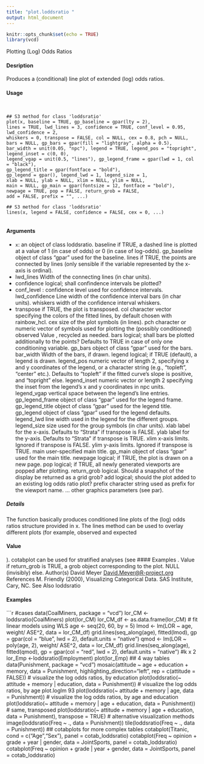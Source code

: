 ```yaml
---
title: "plot.loddsratio "
output: html_document
---
```

```r
knitr::opts_chunk$set(echo = TRUE)
library(vcd)
```

Plotting (Log) Odds Ratios

#### Desription

Produces a (conditional) line plot of extended (log) odds ratios.

#### Usage
<pre><code>

## S3 method for class 'loddsratio'
plot(x, baseline = TRUE, gp_baseline = gpar(lty = 2),
lines = TRUE, lwd_lines = 3, confidence = TRUE, conf_level = 0.95, lwd_confidence = 2,
whiskers = 0, transpose = FALSE, col = NULL, cex = 0.8, pch = NULL,
bars = NULL, gp_bars = gpar(fill = "lightgray", alpha = 0.5),
bar_width = unit(0.05, "npc"), legend = TRUE, legend_pos = "topright", legend_inset = c(0, 0),
legend_vgap = unit(0.5, "lines"), gp_legend_frame = gpar(lwd = 1, col = "black"),
gp_legend_title = gpar(fontface = "bold"),
gp_legend = gpar(), legend_lwd = 1, legend_size = 1,
xlab = NULL, ylab = NULL, xlim = NULL, ylim = NULL,
main = NULL, gp_main = gpar(fontsize = 12, fontface = "bold"),
newpage = TRUE, pop = FALSE, return_grob = FALSE,
add = FALSE, prefix = "", ...)

## S3 method for class 'loddsratio'
lines(x, legend = FALSE, confidence = FALSE, cex = 0, ...)

</code></pre>
#### Arguments

* ``x``: an object of class loddsratio.
baseline if TRUE, a dashed line is plotted at a value of 1 (in case of odds) or 0 (in case of
log-odds).
gp_baseline object of class "gpar" used for the baseline.
lines if TRUE, the points are connected by lines (only sensible if the variable represented
by the x-axis is ordinal).
* lwd_lines Width of the connecting lines (in char units).
* confidence logical; shall confindence intervals be plotted?
* conf_level : confidence level used for confidence intervals.
lwd_confidence Line width of the confidence interval bars (in char units).
whiskers width of the confidence interval whiskers.
* transpose if TRUE, the plot is transposed.
col character vector specifying the colors of the fitted lines, by default chosen with
rainbow_hcl.
cex size of the plot symbols (in lines).
pch character or numeric vector of symbols used for plotting the (possibly conditioned)
observed Value 
, recycled as needed.
bars logical; shall bars be plotted additionally to the points? Defaults to TRUE in case
of only one conditioning variable.
gp_bars object of class "gpar" used for the bars.
bar_width Width of the bars, if drawn.
legend logical; if TRUE (default), a legend is drawn.
legend_pos numeric vector of length 2, specifying x and y coordinates of the legend, or a
character string (e.g., "topleft", "center" etc.). Defaults to "topleft" if the
fitted curve’s slope is positive, and "topright" else.
legend_inset numeric vector or length 2 specifying the inset from the legend’s x and y coordinates
in npc units.
legend_vgap vertical space between the legend’s line entries.
gp_legend_frame
object of class "gpar" used for the legend frame.
gp_legend_title
object of class "gpar" used for the legend title.
gp_legend object of class "gpar" used for the legend defaults.
legend_lwd line width used in the legend for the different groups.
legend_size size used for the group symbols (in char units).
xlab label for the x-axis. Defaults to "Strata" if transpose is FALSE.
ylab label for the y-axis. Defaults to "Strata" if transpose is TRUE.
xlim x-axis limits. Ignored if transpose is FALSE.
ylim y-axis limits. Ignored if transpose is TRUE.
main user-specified main title.
gp_main object of class "gpar" used for the main title.
newpage logical; if TRUE, the plot is drawn on a new page.
pop logical; if TRUE, all newly generated viewports are popped after plotting.
return_grob logical. Should a snapshot of the display be returned as a grid grob?
add logical; should the plot added to an existing log odds ratio plot?
prefix character string used as prefix for the viewport name.
... other graphics parameters (see par).

##### Details
The function basically produces conditioned line plots of the (log) odds ratios structure provided in
x.
The lines method can be used to overlay different plots (for example, observed and expected

#### Value 
).
cotabplot can be used for stratified analyses (see 
#### Examples
.
Value
if return_grob is TRUE, a grob object corresponding to the plot. NULL (invisibly) else.
Author(s)
David Meyer <David.Meyer@R-project.org>
References
M. Friendly (2000), Visualizing Categorical Data. SAS Institute, Cary, NC.
See Also
loddsratio

#### Examples
```r

#cases
data(CoalMiners, package = "vcd")
lor_CM <- loddsratio(CoalMiners)
plot(lor_CM)
lor_CM_df <- as.data.frame(lor_CM)
# fit linear models using WLS
age <- seq(20, 60, by = 5)
lmod <- lm(LOR ~ age, weight/ ASE^2, data = lor_CM_df)
grid.lines(seq_along(age), fitted(lmod), gp = gpar(col = "blue", lwd = 2), default.units = "native")
qmod <- lm(LOR ~ poly(age, 2), weight/ ASE^2, data = lor_CM_df)
grid.lines(seq_along(age), fitted(qmod), gp = gpar(col = "red", lwd = 2), default.units = "native")
#k x 2
lor_Emp <-loddsratio(Employment)
plot(lor_Emp)
## 4 way tables
data(Punishment, package = "vcd")
mosaic(attitude ~ age + education + memory, data = Punishment,
highlighting_direction="left", rep = c(attitude = FALSE))
# visualize the log odds ratios, by education
plot(loddsratio(~ attitude + memory | education, data = Punishment))
# visualize the log odds ratios, by age
plot.loglm 93
plot(loddsratio(~ attitude + memory | age, data = Punishment))
# visualize the log odds ratios, by age and education
plot(loddsratio(~ attitude + memory | age + education, data = Punishment))
# same, transposed
plot(loddsratio(~ attitude + memory | age + education, data = Punishment), transpose = TRUE)
# alternative visualization methods
image(loddsratio(Freq ~ ., data = Punishment))
tile(loddsratio(Freq ~ ., data = Punishment))
## cotabplots for more complex tables
cotabplot(Titanic, cond = c("Age","Sex"), panel = cotab_loddsratio)
cotabplot(Freq ~ opinion + grade + year | gender, data = JointSports, panel = cotab_loddsratio)
cotabplot(Freq ~ opinion + grade | year + gender, data = JointSports, panel = cotab_loddsratio)
